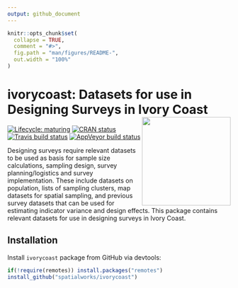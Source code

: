 ```yaml
---
output: github_document
---
```


<!-- README.md is generated from README.Rmd. Please edit that file -->

```r
knitr::opts_chunk$set(
  collapse = TRUE,
  comment = "#>",
  fig.path = "man/figures/README-",
  out.width = "100%"
)
```
# ivorycoast: Datasets for use in Designing Surveys in Ivory Coast <img src="https://www.cia.gov/library/publications/resources/the-world-factbook/attachments/flags/IV-flag.gif" width="200px" align="right" />

<!-- badges: start -->
[![Lifecycle: maturing](https://img.shields.io/badge/lifecycle-maturing-blue.svg)](https://www.tidyverse.org/lifecycle/#maturing)
[![CRAN status](https://www.r-pkg.org/badges/version/ivorycoast)](https://cran.r-project.org/package=ivorycoast)
[![Travis build status](https://travis-ci.org/spatialworks/ivorycoast.svg?branch=master)](https://travis-ci.org/spatialworks/ivorycoast)
[![AppVeyor build status](https://ci.appveyor.com/api/projects/status/github/spatialworks/ivorycoast?branch=master&svg=true)](https://ci.appveyor.com/project/spatialworks/ivorycoast)
<!-- badges: end -->

Designing surveys require relevant datasets to be used as basis for sample size calculations, sampling design, survey planning/logistics and survey implementation. These include datasets on population, lists of sampling clusters, map datasets for spatial sampling, and previous survey datasets that can be used for estimating indicator variance and design effects. This package contains relevant datasets for use in designing surveys in Ivory Coast.

## Installation

Install `ivorycoast` package from GitHub via devtools:

```r
if(!require(remotes)) install.packages("remotes")
install_github("spatialworks/ivorycoast")
```
